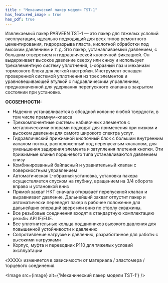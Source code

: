 ```yaml
---
title : "Механический пакер модели TST-1"
has_featured_image : true
has_pdf: true
---
```


Извлекаемый пакер PARVEEN TST-1 — это пакер для тяжелых условий эксплуатации, идеально подходящий для всех типов ремонтного цементирования, гидроразрыва пласта, кислотной обработки под высоким давлением и т. д. Это пакер, устанавливаемый давлением, с большим отверстием и гидравлической кнопочной фиксацией. Он выдерживает высокое давление сверху или снизу и использует трехэлементную систему уплотнения, L-образный паз и механизм тормозного блока для легкой настройки. Инструмент оснащен проверенной системой уплотнения из трех элементов и уравновешивающей втулкой с гидравлическим управлением, предназначенной для удержания перепускного клапана в закрытом состоянии при установке.

**ОСОБЕННОСТИ:**

* Надежно устанавливается в обсадной колонне любой твердости, в том числе премиум-класса
* Трехкомпонентные системы набивочных элементов с металлическими опорами подходят для применения при низком и высоком давлении для самого широкого спектра услуг.
* Гидравлический прижимной кнопочный блок с большим внутренним каналом потока, расположенный под перепускным клапаном, для уменьшения задирания элемента и затупления плетения кнопки. Эти прижимные клинья поршневого типа устанавливаются давлением снизу
* Комбинированный байпасный и уравнительный клапан с поверхностным управлением
* Автоматическая L-образная установка, установка пакера осуществляется спуском на глубину, вращением на 3/4 оборота вправо и установкой вниз
* Прямой захват НКТ сначала открывает перепускной клапан и выравнивает давление. Дальнейший захват отпустит пакер и автоматически переведет пакер в рабочее положение для дальнейших операций вверх или вниз по стволу скважины.
* Все резьбовые соединения входят в стандартную комплектацию резьбы API IF/EUE.
* Все уплотнительные кольца подшипников высокого давления для повышенной устойчивости к давлению
* Сопротивление нагрузке и давлению, разработанное для работы с высокими нагрузками
* Корпус, муфта и переводник P110 для тяжелых условий эксплуатации

«XXXX» изменяется в зависимости от материала / эластомера / торцевого соединения.


<Image src={image} alt={'Механический пакер модели TST-1'} />